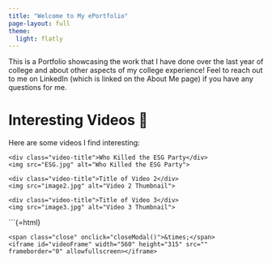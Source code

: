 ```yaml
---
title: "Welcome to My ePortfolio"
page-layout: full
theme:
  light: flatly
---
```


This is a Portfolio showcasing the work that I have done over the last year of college and about other aspects of my college experience! Feel to reach out to me on LinkedIn (which is linked on the About Me page) if you have any questions for me.


# Interesting Videos 🎥

Here are some videos I find interesting:

<div class="video-grid">
  
  <div class="video-card" onclick="openModal('https://www.youtube.com/embed/hMW_pT7w-Y8')">
    <div class="video-title">Who Killed the ESG Party</div>
    <img src="ESG.jpg" alt="Who Killed the ESG Party">
  </div>

  <div class="video-card" onclick="openModal('https://www.youtube.com/embed/VIDEO_ID_2')">
    <div class="video-title">Title of Video 2</div>
    <img src="image2.jpg" alt="Video 2 Thumbnail">
  </div>

  <div class="video-card" onclick="openModal('https://www.youtube.com/embed/VIDEO_ID_3')">
    <div class="video-title">Title of Video 3</div>
    <img src="image3.jpg" alt="Video 3 Thumbnail">
  </div>

</div>

```{=html}
<!-- Video Popup Modal -->
<div id="videoModal" class="modal">
  <div class="modal-content">
    <span class="close" onclick="closeModal()">&times;</span>
    <iframe id="videoFrame" width="560" height="315" src="" frameborder="0" allowfullscreen></iframe>
  </div>
</div>

<script>
  function openModal(videoUrl) {
      document.getElementById("videoFrame").src = videoUrl;
      document.getElementById("videoModal").style.display = "flex";
  }

  function closeModal() {
      document.getElementById("videoFrame").src = "";
      document.getElementById("videoModal").style.display = "none";
  }
</script>
